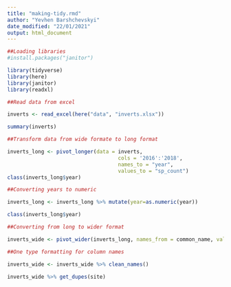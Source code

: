 ```yaml
---
title: "making-tidy.rmd"
author: "Yevhen Barshchevskyi"
date_modified: "22/01/2021"
output: html_document
---
```


```r
##Loading libraries
#install.packages("janitor")

library(tidyverse)
library(here)
library(janitor)
library(readxl)


```

```r
##Read data from excel

inverts <- read_excel(here("data", "inverts.xlsx"))

summary(inverts)
```

```r
##Transform data from wide formate to long format

inverts_long <- pivot_longer(data = inverts, 
                                    cols = '2016':'2018',
                                    names_to = "year",
                                    values_to = "sp_count")
class(inverts_long$year)
```

```r
##Converting years to numeric

inverts_long <- inverts_long %>% mutate(year=as.numeric(year))

class(inverts_long$year)


```

```r
##Converting from long to wider format

inverts_wide <- pivot_wider(inverts_long, names_from = common_name, values_from = sp_count)

##One type formatting for column names

inverts_wide <- inverts_wide %>% clean_names()

inverts_wide %>% get_dupes(site)
```